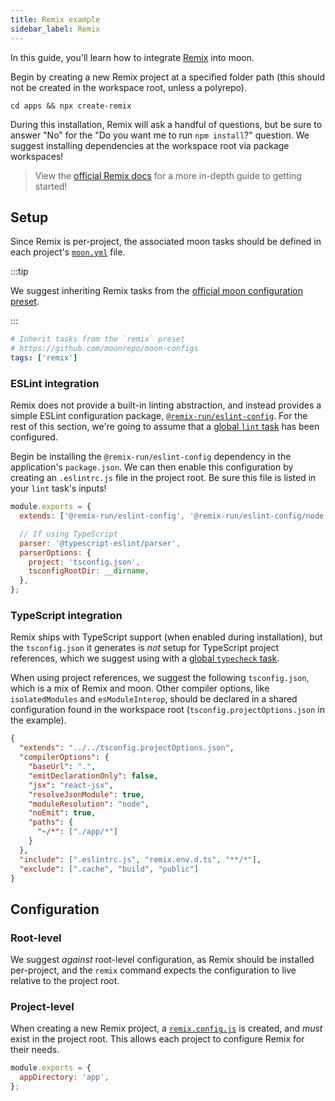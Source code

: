 ```yaml
---
title: Remix example
sidebar_label: Remix
---
```



<HeadingApiLink to="https://github.com/moonrepo/examples/tree/master/apps/remix-app" />

In this guide, you'll learn how to integrate [Remix](https://remix.run) into moon.

Begin by creating a new Remix project at a specified folder path (this should not be created in the
workspace root, unless a polyrepo).

```shell
cd apps && npx create-remix
```

During this installation, Remix will ask a handful of questions, but be sure to answer "No" for the
"Do you want me to run `npm install`?" question. We suggest installing dependencies at the workspace
root via package workspaces!

> View the [official Remix docs](https://remix.run/docs/en/v1) for a more in-depth guide to getting
> started!

## Setup

Since Remix is per-project, the associated moon tasks should be defined in each project's
[`moon.yml`](../../config/project) file.

:::tip

We suggest inheriting Remix tasks from the
[official moon configuration preset](https://github.com/moonrepo/moon-configs/tree/master/javascript/remix).

:::

```yaml title="<project>/moon.yml"
# Inherit tasks from the `remix` preset
# https://github.com/moonrepo/moon-configs
tags: ['remix']
```

### ESLint integration

Remix does not provide a built-in linting abstraction, and instead provides a simple ESLint
configuration package,
[`@remix-run/eslint-config`](https://www.npmjs.com/package/@remix-run/eslint-config). For the rest
of this section, we're going to assume that a [global `lint` task](./eslint) has been configured.

Begin be installing the `@remix-run/eslint-config` dependency in the application's `package.json`.
We can then enable this configuration by creating an `.eslintrc.js` file in the project root. Be
sure this file is listed in your `lint` task's inputs!

```js title="<project>/.eslintrc.js"
module.exports = {
  extends: ['@remix-run/eslint-config', '@remix-run/eslint-config/node'],

  // If using TypeScript
  parser: '@typescript-eslint/parser',
  parserOptions: {
    project: 'tsconfig.json',
    tsconfigRootDir: __dirname,
  },
};
```

### TypeScript integration

Remix ships with TypeScript support (when enabled during installation), but the `tsconfig.json` it
generates is _not_ setup for TypeScript project references, which we suggest using with a
[global `typecheck` task](./typescript).

When using project references, we suggest the following `tsconfig.json`, which is a mix of Remix and
moon. Other compiler options, like `isolatedModules` and `esModuleInterop`, should be declared in a
shared configuration found in the workspace root (`tsconfig.projectOptions.json` in the example).

```json title="<project>/tsconfig.json"
{
  "extends": "../../tsconfig.projectOptions.json",
  "compilerOptions": {
    "baseUrl": ".",
    "emitDeclarationOnly": false,
    "jsx": "react-jsx",
    "resolveJsonModule": true,
    "moduleResolution": "node",
    "noEmit": true,
    "paths": {
      "~/*": ["./app/*"]
    }
  },
  "include": [".eslintrc.js", "remix.env.d.ts", "**/*"],
  "exclude": [".cache", "build", "public"]
}
```

## Configuration

### Root-level

We suggest _against_ root-level configuration, as Remix should be installed per-project, and the
`remix` command expects the configuration to live relative to the project root.

### Project-level

When creating a new Remix project, a
[`remix.config.js`](https://remix.run/docs/en/v1/api/conventions) is created, and _must_ exist in
the project root. This allows each project to configure Remix for their needs.

```js title="<project>/remix.config.js"
module.exports = {
  appDirectory: 'app',
};
```
